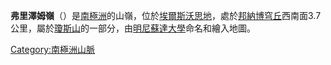 {{Coord|73|33|S|94|14|W||display=title}}

'''弗里澤姆嶺'''（{{lang-en|Prism Ridge}}）是[[南極洲|南極洲]]的山嶺，位於[[埃爾斯沃思地|埃爾斯沃思地]]，處於[[邦納博穹丘|邦納博穹丘]]西南面3.7公里，屬於[[瓊斯山|瓊斯山]]的一部分，由[[明尼蘇達大學|明尼蘇達大學]]命名和繪入地圖。

{{DEFAULTSORT:Prism Ridge}}
[[Category:南極洲山脈|Category:南極洲山脈]]


{{EllsworthLand-geo-stub}}